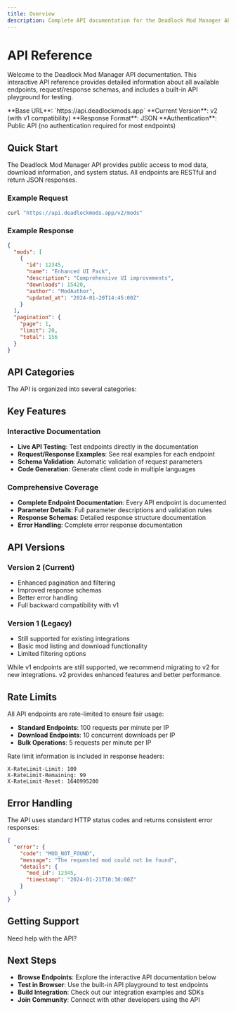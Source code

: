 ```yaml
---
title: Overview
description: Complete API documentation for the Deadlock Mod Manager API
---
```



# API Reference

Welcome to the Deadlock Mod Manager API documentation. This interactive API reference provides detailed information about all available endpoints, request/response schemas, and includes a built-in API playground for testing.

<Callout type="info" title="API Information">
  **Base URL**: `https://api.deadlockmods.app` **Current Version**: v2 (with v1
  compatibility) **Response Format**: JSON **Authentication**: Public API (no
  authentication required for most endpoints)
</Callout>

## Quick Start

The Deadlock Mod Manager API provides public access to mod data, download information, and system status. All endpoints are RESTful and return JSON responses.

### Example Request

```bash
curl "https://api.deadlockmods.app/v2/mods"
```

### Example Response

```json
{
  "mods": [
    {
      "id": 12345,
      "name": "Enhanced UI Pack",
      "description": "Comprehensive UI improvements",
      "downloads": 15420,
      "author": "ModAuthor",
      "updated_at": "2024-01-20T14:45:00Z"
    }
  ],
  "pagination": {
    "page": 1,
    "limit": 20,
    "total": 156
  }
}
```

## API Categories

The API is organized into several categories:

<Cards>
  <Card
    title="Mods API"
    description="Browse and search mods, get detailed mod information"
    href="/docs/api/listModsV2"
  />
  <Card
    title="Downloads API"
    description="Get download links and track download statistics"
    href="/docs/api/getModDownloadsV2"
  />
  <Card
    title="Profile API"
    description="User profile sharing and analytics features"
    href="/docs/api/getProfile"
  />
  <Card
    title="System API"
    description="Health checks, version info, and system status"
    href="/docs/api/healthCheck"
  />
</Cards>

## Key Features

### Interactive Documentation

- **Live API Testing**: Test endpoints directly in the documentation
- **Request/Response Examples**: See real examples for each endpoint
- **Schema Validation**: Automatic validation of request parameters
- **Code Generation**: Generate client code in multiple languages

### Comprehensive Coverage

- **Complete Endpoint Documentation**: Every API endpoint is documented
- **Parameter Details**: Full parameter descriptions and validation rules
- **Response Schemas**: Detailed response structure documentation
- **Error Handling**: Complete error response documentation

## API Versions

### Version 2 (Current)

- Enhanced pagination and filtering
- Improved response schemas
- Better error handling
- Full backward compatibility with v1

### Version 1 (Legacy)

- Still supported for existing integrations
- Basic mod listing and download functionality
- Limited filtering options

<Callout type="warning" title="Migration Notice">
  While v1 endpoints are still supported, we recommend migrating to v2 for new
  integrations. v2 provides enhanced features and better performance.
</Callout>

## Rate Limits

All API endpoints are rate-limited to ensure fair usage:

- **Standard Endpoints**: 100 requests per minute per IP
- **Download Endpoints**: 10 concurrent downloads per IP
- **Bulk Operations**: 5 requests per minute per IP

Rate limit information is included in response headers:

```http
X-RateLimit-Limit: 100
X-RateLimit-Remaining: 99
X-RateLimit-Reset: 1640995200
```

## Error Handling

The API uses standard HTTP status codes and returns consistent error responses:

```json
{
  "error": {
    "code": "MOD_NOT_FOUND",
    "message": "The requested mod could not be found",
    "details": {
      "mod_id": 12345,
      "timestamp": "2024-01-21T10:30:00Z"
    }
  }
}
```

## Getting Support

Need help with the API?

<Cards>
  <Card
    title="Discord Community"
    description="Get help from developers and the community"
    href="https://discord.gg/WbFNt8CCr8"
  />
  <Card
    title="GitHub Issues"
    description="Report API bugs or request features"
    href="https://github.com/stormix/deadlock-modmanager/issues"
  />
  <Card
    title="Integration Guide"
    description="Detailed guide for integrating with the API"
    href="/docs/tech-guide/api-reference"
  />
</Cards>

## Next Steps

- **Browse Endpoints**: Explore the interactive API documentation below
- **Test in Browser**: Use the built-in API playground to test endpoints
- **Build Integration**: Check out our integration examples and SDKs
- **Join Community**: Connect with other developers using the API
